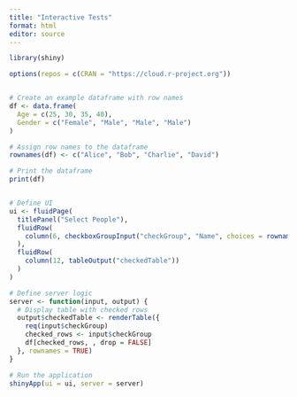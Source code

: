 ```yaml
---
title: "Interactive Tests"
format: html
editor: source
---
```


```R
library(shiny)
```

```R
options(repos = c(CRAN = "https://cloud.r-project.org"))


# Create an example dataframe with row names
df <- data.frame(
  Age = c(25, 30, 35, 40),
  Gender = c("Female", "Male", "Male", "Male")
)

# Assign row names to the dataframe
rownames(df) <- c("Alice", "Bob", "Charlie", "David")

# Print the dataframe
print(df)


# Define UI
ui <- fluidPage(
  titlePanel("Select People"),
  fluidRow(
    column(6, checkboxGroupInput("checkGroup", "Name", choices = rownames(df)))
  ),
  fluidRow(
    column(12, tableOutput("checkedTable"))
  )
)

# Define server logic
server <- function(input, output) {
  # Display table with checked rows
  output$checkedTable <- renderTable({
    req(input$checkGroup)
    checked_rows <- input$checkGroup
    df[checked_rows, , drop = FALSE]
  }, rownames = TRUE)
}

# Run the application
shinyApp(ui = ui, server = server)
```